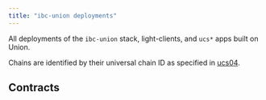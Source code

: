 ```yaml
---
title: "ibc-union deployments"
---
```



All deployments of the `ibc-union` stack, light-clients, and `ucs*` apps built on Union.

Chains are identified by their universal chain ID as specified in [ucs04](/ucs/04).

## Contracts
<ContractDeploymentsTable client:only='svelte' />
